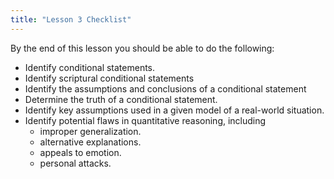 ```yaml
---
title: "Lesson 3 Checklist"
---
```


By the end of this lesson you should be able to do the following:

* Identify conditional statements.
* Identify scriptural conditional statements
* Identify the assumptions and conclusions of a conditional statement
* Determine the truth of a conditional statement.
* Identify key assumptions used in a given model of a real-world situation.
* Identify potential flaws in quantitative reasoning, including
    + improper generalization.
    + alternative explanations.
    + appeals to emotion.
    + personal attacks.